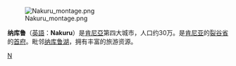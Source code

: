 {{noteTA
|1=zh:肯尼亞;zh-hans:肯尼亚;zh-hk:肯尼亞;zh-tw:肯亞;
}}

[[File:Nakuru_montage.png|thumb]]

'''纳库鲁'''（[[英語|英語]]：'''Nakuru'''）是[[肯尼亞|肯尼亞]]第四大城市，人口约30万。是[[肯尼亚|肯尼亚]]的[[裂谷省|裂谷省]]的[[首府|首府]]。毗邻[[纳库鲁湖|纳库鲁湖]]，拥有丰富的旅游资源。

{{Authority control}}
{{africa-geo-stub}}

[[Category:肯亞城市|N]]